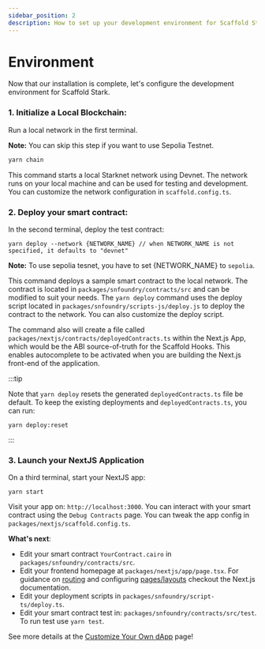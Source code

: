 ```yaml
---
sidebar_position: 2
description: How to set up your development environment for Scaffold Stark-2.
---
```


# Environment

Now that our installation is complete, let's configure the development environment for Scaffold Stark.

### 1. **Initialize a Local Blockchain**:

Run a local network in the first terminal.

**Note:** You can skip this step if you want to use Sepolia Testnet.

```bash
yarn chain
```

This command starts a local Starknet network using Devnet. The network runs on your local machine and can be used for testing and development. You can customize the network configuration in `scaffold.config.ts`.

### 2. Deploy your smart contract:

In the second terminal, deploy the test contract:

```
yarn deploy --network {NETWORK_NAME} // when NETWORK_NAME is not specified, it defaults to "devnet"
```

**Note:** To use sepolia tesnet, you have to set {NETWORK_NAME} to `sepolia`.

This command deploys a sample smart contract to the local network. The contract is located in `packages/snfoundry/contracts/src` and can be modified to suit your needs. The `yarn deploy` command uses the deploy script located in `packages/snfoundry/scripts-js/deploy.js` to deploy the contract to the network. You can also customize the deploy script.

The command also will create a file called `packages/nextjs/contracts/deployedContracts.ts` within the Next.js App, which would be the ABI source-of-truth for the Scaffold Hooks. This enables autocomplete to be activated when you are building the Next.js front-end of the application.

:::tip

Note that `yarn deploy` resets the generated `deployedContracts.ts` file be default. To keep the existing deployments and `deployedContracts.ts`, you can run:

```
yarn deploy:reset
```

:::

### 3. Launch your NextJS Application

On a third terminal, start your NextJS app:

```
yarn start
```

Visit your app on: `http://localhost:3000`. You can interact with your smart contract using the `Debug Contracts` page. You can tweak the app config in `packages/nextjs/scaffold.config.ts`.

**What's next**:

- Edit your smart contract `YourContract.cairo` in `packages/snfoundry/contracts/src`.
- Edit your frontend homepage at `packages/nextjs/app/page.tsx`. For guidance on [routing](https://nextjs.org/docs/app/building-your-application/routing/defining-routes) and configuring [pages/layouts](https://nextjs.org/docs/app/building-your-application/routing/pages-and-layouts) checkout the Next.js documentation.
- Edit your deployment scripts in `packages/snfoundry/script-ts/deploy.ts`.
- Edit your smart contract test in: `packages/snfoundry/contracts/src/test`. To run test use `yarn test`.

See more details at the [Customize Your Own dApp](./customize-your-own-dApp) page!
